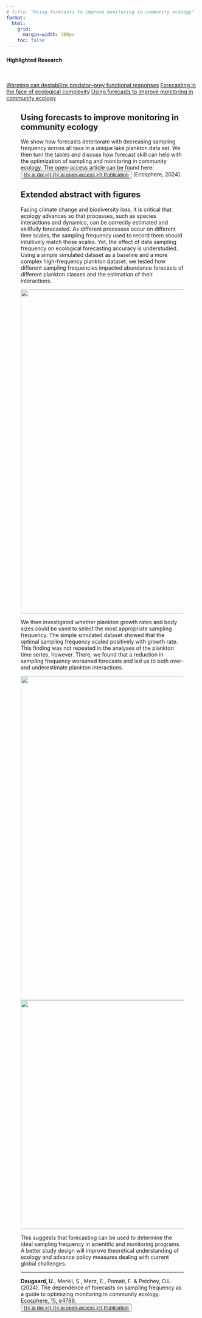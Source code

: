 ```yaml
---
# title: "Using forecasts to improve monitoring in community ecology"
format:
  html:
    grid:
      margin-width: 300px
    toc: false    
---
```


<!-- ```{=html} -->
<!-- <ol class="breadcrumb"> -->
<!--   <li class="breadcrumb-item"><a href="../index.qmd">Home</a></li> -->
<!--   <li class="breadcrumb-item"><a href="../research.qmd">Highlighted Research</a></li> -->
<!--   <li class="breadcrumb-item active">Using forecasts to improve monitoring in community ecology</li> -->
<!-- </ol> -->
<!-- ``` -->

::: column-margin

#### Highlighted Research

<br> 

```{=html}
<div class="list-group">
  <a href="/ResearchPages/warmingFRpage.qmd" class="list-group-item list-group-item-action">Warming can destabilize predator–prey functional responses</a>
  <a href="/ResearchPages/EcoComplexEcoForecast.qmd" class="list-group-item list-group-item-action">Forecasting in the face of ecological complexity</a>
  <a href="#" class="list-group-item list-group-item-action active" aria-current="true">Using forecasts to improve monitoring in community ecology</a>
</div>
```

:::

<div style="width: 85%;margin: 0 auto;">

# Using forecasts to improve monitoring in community ecology

We show how forecasts deteriorate with decreasing sampling frequency across all taxa in a unique lake plankton data set. We then turn the tables and discuss how forecast skill can help with the optimization of sampling and monitoring in community ecology. The open-access article can be found here: <button type="button" class="btn btn-secondary btn-xs"><a href="https://doi.org/10.1002/ecs2.4786" class="link-light text-decoration-none">{{< ai doi >}} {{< ai open-access >}} Publication</a></button> (Ecosphere, 2024).

## Extended abstract with figures


Facing climate change and biodiversity loss, it is critical that ecology advances so that processes, such as species interactions and dynamics, can be correctly estimated and skillfully forecasted. As different processes occur on different time scales, the sampling frequency used to record them should intuitively match these scales. Yet, the effect of data sampling frequency on ecological forecasting accuracy is understudied. Using a simple simulated dataset as a baseline and a more complex high-frequency plankton dataset, we tested how different sampling frequencies impacted abundance forecasts of different plankton classes and the estimation of their interactions.

<center><img src="Sampling_fig1.png" width="850"/></center>


We then investigated whether plankton growth rates and body sizes could be used to select the most appropriate sampling frequency. The simple simulated dataset showed that the optimal sampling frequency scaled positively with growth rate. This finding was not repeated in the analyses of the plankton time series, however. There, we found that a reduction in sampling frequency worsened forecasts and led us to both over- and underestimate plankton interactions. 

<center><img src="Sampling_fig2.png" width="850"/></center>

<center><img src="Sampling_fig3.png" width="600"/></center>


This suggests that forecasting can be used to determine the ideal sampling frequency in scientific and monitoring programs. A better study design will improve theoretical understanding of ecology and advance policy measures dealing with current global challenges.

-------

**Daugaard, U.**, Merkli, S., Merz, E., Pomati, F. & Petchey, O.L. (2024). The dependence of forecasts on sampling frequency as a guide to optimizing monitoring in community ecology. Ecosphere, 15, e4786. <button type="button" class="btn btn-secondary btn-xs"><a href="https://doi.org/10.1002/ecs2.4786" class="link-light text-decoration-none">{{< ai doi >}} {{< ai open-access >}} Publication</a></button>


</div>